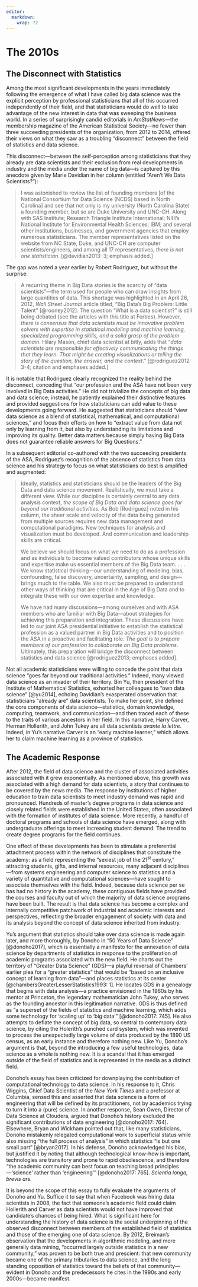 ```yaml
---
editor: 
  markdown: 
    wrap: 72
---
```


# The 2010s

## The Disconnect with Statistics

Among the most significant developments in the years immediately
following the emergence of what I have called big data science was the
explicit perception by professional statisticians that all of this
occurred independently of their field, and that statisticians would do
well to take advantage of the new interest in data that was sweeping the
business world. In a series of surprisingly candid editorials in
*AmStatNews*---the membership magazine of the American Statistical
Society---no fewer than three succeeding presidents of the organization,
from 2012 to 2014, offered their views on what they saw as a troubling
"disconnect" between the field of statistics and data science.

This disconnect---between the self-perception among statisticians that
they already are data scientists and their exclusion from real
developments in industry and the media under the name of big data---is
captured by this anecdote given by Marie Davidian in her column
(entitled "Aren't We Data Scientists?"):

> I was astonished to review the list of founding members \[of the
> National Consortium for Data Science (NCDS) based in North Carolina\]
> and see that not only is my university (North Carolina State) a
> founding member, but so are Duke University and UNC-CH. Along with SAS
> Institute; Research Triangle Institute International; NIH's National
> Institute for Environmental Health Sciences; IBM; and several other
> institutions, businesses, and government agencies that employ numerous
> statisticians. The member representatives listed on the website from
> NC State, Duke, and UNC-CH are computer scientists/engineers, and
> among all 17 representatives, *there is not one statistician*.
> [@davidian2013: 3; emphasis added.]

The gap was noted a year earlier by Robert Rodriguez, but without the
surprise:

> A recurring theme in Big Data stories is the scarcity of "data
> scientists"---the term used for people who can draw insights from
> large quantities of data. This shortage was highlighted in an April
> 26, 2012, *Wall Street Journal* article titled, "Big Data's Big
> Problem: Little Talent" [@rooney2012]. The question "What is a data
> scientist?" is still being debated (see the articles with this title
> at Forbes). However, *there is consensus that data scientists must be
> innovative problem solvers with expertise in statistical modeling and
> machine learning, specialized programming skills, and a solid grasp of
> the problem domain*. Hilary Mason, chief data scientist at bitly, adds
> that "*data scientists are responsible for effectively communicating
> the things that they learn. That might be creating visualizations or
> telling the story of the question, the answer, and the context*."
> [@rodriguez2012: 3-4; citation and emphases added.]

It is notable that Rodriguez clearly recognized the reality behind the
disconnect, conceding that "our profession and the ASA have not been
very involved in Big Data activities." He did not trivialize the
concepts of big data and data science; instead, he patiently explained
their distinctive features and provided suggestions for how
statisticians can add value to these developments going forward. He
suggested that statisticians should "view data science as a blend of
statistical, mathematical, and computational sciences," and focus their
efforts on how to "extract value from data not only by learning from it,
but also by understanding its limitations and improving its quality.
Better data matters because simply having Big Data does not guarantee
reliable answers for Big Questions."

In a subsequent editorial co-authored with the two succeeding presidents
of the ASA, Rodriguez's recognition of the absence of statistics from
data science and his strategy to focus on what statisticians do best is
amplified and augmented:

> Ideally, statistics and statisticians should be the leaders of the Big
> Data and data science movement. Realistically, we must take a
> different view. While our discipline is certainly central to any data
> analysis context, *the scope of Big Data and data science goes far
> beyond our traditional activities.* As Bob \[Rodriguez\] noted in his
> column, the sheer scale and velocity of the data being generated from
> multiple sources requires new data management and computational
> paradigms. New techniques for analysis and visualization must be
> developed. And communication and leadership skills are critical.
>
> We believe we should focus on what we need to do as a profession and
> as individuals to become valued contributors whose unique skills and
> expertise make us essential members of the Big Data team. . . . We
> know statistical thinking---our understanding of modeling, bias,
> confounding, false discovery, uncertainty, sampling, and
> design---brings much to the table. We also must be prepared to
> understand other ways of thinking that are critical in the Age of Big
> Data and to integrate these with our own expertise and knowledge.
>
> We have had many discussions---among ourselves and with ASA members
> who are familiar with Big Data---about strategies for achieving this
> preparation and integration. These discussions have led to our joint
> ASA presidential initiative to establish the statistical profession as
> a valued partner in Big Data activities and to position the ASA in a
> proactive and facilitating role. *The goal is to prepare members of
> our profession to collaborate on Big Data problems.* Ultimately, this
> preparation will bridge the disconnect between statistics and data
> science [@rodriguez2013; emphases added].

Not all academic statisticians were willing to concede the point that
data science "goes far beyond our traditional activities." Indeed, many
viewed data science as an invader of their territory. Bin Yu, then
president of the Institute of Mathematical Statistics, exhorted her
colleagues to "own data science" [@yu2014], echoing Davidian's
exasperated observation that statisticians "already are" data
scientists. To make her point, she defined the core components of data
science---statistics, domain knowledge, computing, teamwork, and
communication---and then traced each of these to the traits of various
ancestors in her field. In this narrative, Harry Carver, Herman
Hollerith, and John Tukey are all data scientists *avante la lettre*.
Indeed, in Yu's narrative Carver is an "early machine learner," which
allows her to claim machine learning as a province of statistics.

## The Academic Response

After 2012, the field of data science and the cluster of associated
activities associated with it grew exponentially. As mentioned above,
this growth was associated with a high demand for data scientists, a
story that continues to be covered by the news media. The response by
institutions of higher education to train data scientists to meet
industry demand was rapid and pronounced. Hundreds of master's degree
programs in data science and closely related fields were established in
the United States, often associated with the formation of institutes of
data science. More recently, a handful of doctoral programs and schools
of data science have emerged, along with undergraduate offerings to meet
increasing student demand. The trend to create degree programs for the
field continues.

One effect of these developments has been to stimulate a preferential
attachment process within the network of disciplines that constitute the
academy: as a field representing the "sexiest job of the 21^st^
century," attracting students, gifts, and internal resources, many
adjacent disciplines---from systems engineering and computer science to
statistics and a variety of quantitative and computational
sciences---have sought to associate themselves with the field. Indeed,
because data science per se has had no history in the academy, these
contiguous fields have provided the courses and faculty out of which the
majority of data science programs have been built. The result is that
data science has become a complex and internally competitive patchwork
of industrial and academic interests and perspectives, reflecting the
broader engagement of society with data and its analysis beyond the
concept of data science inherited from industry.

Yu's argument that statistics should take over data science is made
again later, and more thoroughly, by Donoho in "50 Years of Data
Science" [@donoho2017], which is essentially a manifesto for the
annexation of data science by departments of statistics in response to
the proliferation of academic programs associated with the new field. He
charts out the territory of "Greater Data Science" (GDS)---a playful
reversal of Chambers' earlier plea for a "greater statistics" that would
be "based on an inclusive concept of learning from data"---and places
statistics at its center [@chambersGreaterLesserStatistics1993: 1]. He
locates GDS in a genealogy that begins with data analysis---a practice
envisioned in the 1960s by his mentor at Princeton, the legendary
mathematician John Tukey, who serves as the founding ancestor in this
legitimation narrative. GDS is thus defined as "a superset of the fields
of statistics and machine learning, which adds some technology for
'scaling up' to 'big data'" [@donoho2017: 745]. He also attempts to
deflate the concept of big data, so central to contempory data science,
by citing the Holerith's punched card system, which was invented to
process the unexpectedly large volume of data produced by the 1890 US
census, as an early instance and therefore nothing new. Like Yu,
Donoho's argument is that, beyond the introducing a few useful
technologies, data science as a whole is nothing new. It is a scandal
that it has emerged outside of the field of statistics and is
represented in the media as a distinct field.

Donoho's essay has been criticized for downplaying the contribution of
computational technology to data science. In his response to it, Chris
Wiggins, Chief Data Scientist of the *New York Times* and a professor at
Columbia, sensed this and asserted that data science is a form of
engineering that will be defined by its practitioners, not by academics
trying to turn it into a (pure) science. In another response, Sean Owen,
Director of Data Science at Cloudera, argued that Donoho's history
excluded the significant contributions of data engineering [@donoho2017:
764]. Elsewhere, Bryan and Wickham pointed out that, like many
statisticians, Donoho mistakenly relegated computational work to
superficial status while also missing "the full process of analysis" in
which statistics "is but one small part" [@bryan2017]. In his defense,
Donoho acknowledged his bias, but justified it by noting that although
technological know-how is important, technologies are transitory and
prone to rapid obsolescence, and therefore "the academic community can
best focus on teaching broad principles---'science' rather than
'engineering'" [@donoho2017: 765]. *Scientia longa, brevis ars.*

It is beyond the scope of this essay to fully evaluate the arguments of
Donoho and Yu. Suffice it to say that when Facebook was hiring data
scientists in 2008, the fact that someone's academic field could claim
Hollerith and Carver as data scientists would not have improved that
candidate's chances of being hired. What is significant here for
understanding the history of data science is the social underpinning of
the observed disconnect between members of the established field of
statistics and those of the emerging one of data science. By 2012,
Breiman's observation that the developments in algorithmic modeling, and
more generally data mining, "occurred largely outside statistics in a
new community," was proven to be both true and prescient: that new
community became one of the primary tributaries to data science, and the
long standing opposition of statistics toward the beliefs of that
community---evident in Donoho and the predecessors he cites in the 1990s
and early 2000s---became manifest.
